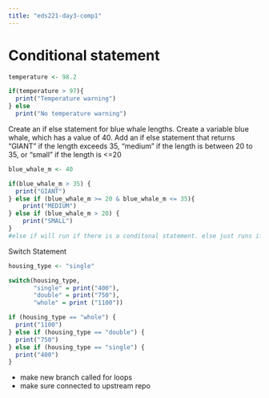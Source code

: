 ```yaml
---
title: "eds221-day3-comp1"
---
```


# Conditional statement

```r
temperature <- 98.2

if(temperature > 97){
  print("Temperature warning")
} else
  print("No temperature warning")
```
Create an if else statement for blue whale lengths. Create a variable blue whale, which has a value of 40. Add an if else statement that returns "GIANT" if the length exceeds 35, "medium" if the length is between 20 to 35, or "small" if the length is <=20


```r
blue_whale_m <- 40

if(blue_whale_m > 35) { 
  print("GIANT")
} else if (blue_whale_m >= 20 & blue_whale_m <= 35){ 
    print("MEDIUM")
} else if (blue_whale_m > 20) { 
    print("SMALL")
}
#else if will run if there is a conditonal statement. else just runs if there is no conditional statement
```

Switch Statement
```r
housing_type <- "single"

switch(housing_type,
       "single" = print("400"),
       "double" = print("750"),
       "whole" = print ("1100"))

if (housing_type == "whole") {
  print("1100")
} else if (housing_type == "double") {
  print("750")
} else if (housing_type == "single") {
  print("400")
}
```

-   make new branch called for loops
-   make sure connected to upstream repo












